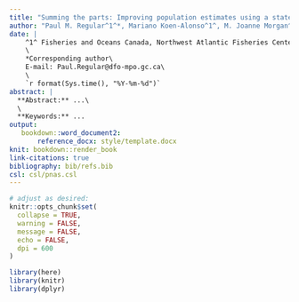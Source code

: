 ```yaml
---
title: "Summing the parts: Improving population estimates using a state-space multispecies production model"
author: "Paul M. Regular^1^*, Mariano Koen-Alonso^1^, M. Joanne Morgan^1^, Pierre Pepin^1^, Rick M. Rideout^1^"
date: | 
    ^1^ Fisheries and Oceans Canada, Northwest Atlantic Fisheries Center, 80 East White Hills, St. John's, Newfoundland and Labrador, A1C 5X1, Canada\
    \
    *Corresponding author\
    E-mail: Paul.Regular@dfo-mpo.gc.ca\
    \
    `r format(Sys.time(), "%Y-%m-%d")` 
abstract: |
  **Abstract:** ...\
  \
  **Keywords:** ...
output: 
   bookdown::word_document2:
       reference_docx: style/template.docx
knit: bookdown::render_book
link-citations: true
bibliography: bib/refs.bib
csl: csl/pnas.csl
---
```


```r
# adjust as desired:
knitr::opts_chunk$set(
  collapse = TRUE,
  warning = FALSE,
  message = FALSE,
  echo = FALSE,
  dpi = 600
)
```


```r
library(here)
library(knitr)
library(dplyr)
```

